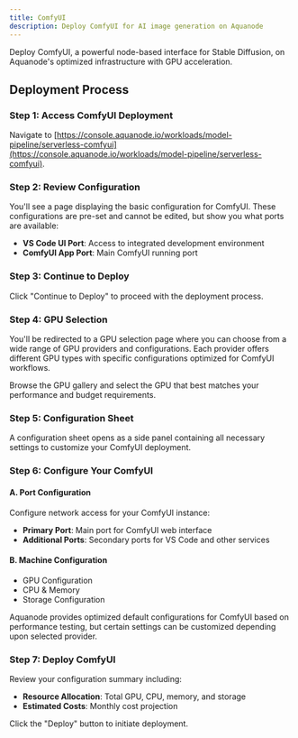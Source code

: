 ```yaml
---
title: ComfyUI
description: Deploy ComfyUI for AI image generation on Aquanode
---
```


Deploy ComfyUI, a powerful node-based interface for Stable Diffusion, on Aquanode's optimized infrastructure with GPU acceleration.

## Deployment Process

### Step 1: Access ComfyUI Deployment

Navigate to [https://console.aquanode.io/workloads/model-pipeline/serverless-comfyui](https://console.aquanode.io/workloads/model-pipeline/serverless-comfyui).

### Step 2: Review Configuration

You'll see a page displaying the basic configuration for ComfyUI. These configurations are pre-set and cannot be edited, but show you what ports are available:

- **VS Code UI Port**: Access to integrated development environment
- **ComfyUI App Port**: Main ComfyUI running port

### Step 3: Continue to Deploy

Click "Continue to Deploy" to proceed with the deployment process.

### Step 4: GPU Selection

You'll be redirected to a GPU selection page where you can choose from a wide range of GPU providers and configurations. Each provider offers different GPU types with specific configurations optimized for ComfyUI workflows.

Browse the GPU gallery and select the GPU that best matches your performance and budget requirements.

### Step 5: Configuration Sheet

A configuration sheet opens as a side panel containing all necessary settings to customize your ComfyUI deployment.

### Step 6: Configure Your ComfyUI

#### A. Port Configuration

Configure network access for your ComfyUI instance:

- **Primary Port**: Main port for ComfyUI web interface
- **Additional Ports**: Secondary ports for VS Code and other services

#### B. Machine Configuration

- GPU Configuration
- CPU & Memory
- Storage Configuration

Aquanode provides optimized default configurations for ComfyUI based on performance testing, but certain settings can be customized depending upon selected provider.

### Step 7: Deploy ComfyUI

Review your configuration summary including:

- **Resource Allocation**: Total GPU, CPU, memory, and storage
- **Estimated Costs**: Monthly cost projection

Click the "Deploy" button to initiate deployment.

